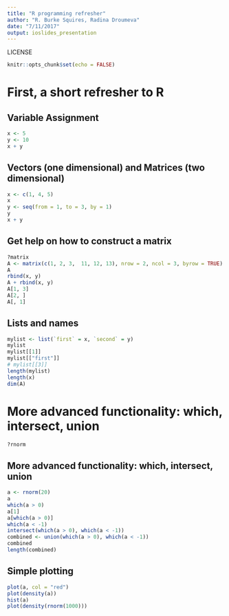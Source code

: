 ```yaml
---
title: "R programming refresher"
author: "R. Burke Squires, Radina Droumeva"
date: "7/11/2017"
output: ioslides_presentation
---
```


LICENSE


```r
knitr::opts_chunk$set(echo = FALSE)
```

# First, a short refresher to R

## Variable Assignment

```r
x <- 5
y <- 10
x + y
```

## Vectors (one dimensional) and Matrices (two dimensional)

```r
x <- c(1, 4, 5)
x
y <- seq(from = 1, to = 3, by = 1)
y
x + y
```

## Get help on how to construct a matrix

```r
?matrix
A <- matrix(c(1, 2, 3,  11, 12, 13), nrow = 2, ncol = 3, byrow = TRUE)
A
rbind(x, y)
A + rbind(x, y)
A[1, 3]
A[2, ]
A[, 1]
```

## Lists and names

```r
mylist <- list(`first` = x, `second` = y)
mylist
mylist[[1]]
mylist[["first"]]
# mylist[[3]]
length(mylist)
length(x)
dim(A)
```

# More advanced functionality: which, intersect, union
```r
?rnorm
```

## More advanced functionality: which, intersect, union

```r
a <- rnorm(20)
a
which(a > 0)
a[1]
a[which(a > 0)]
which(a < -1)
intersect(which(a > 0), which(a < -1))
combined <- union(which(a > 0), which(a < -1))
combined
length(combined)
```

## Simple plotting

```r
plot(a, col = "red")
plot(density(a))
hist(a)
plot(density(rnorm(1000)))
```

